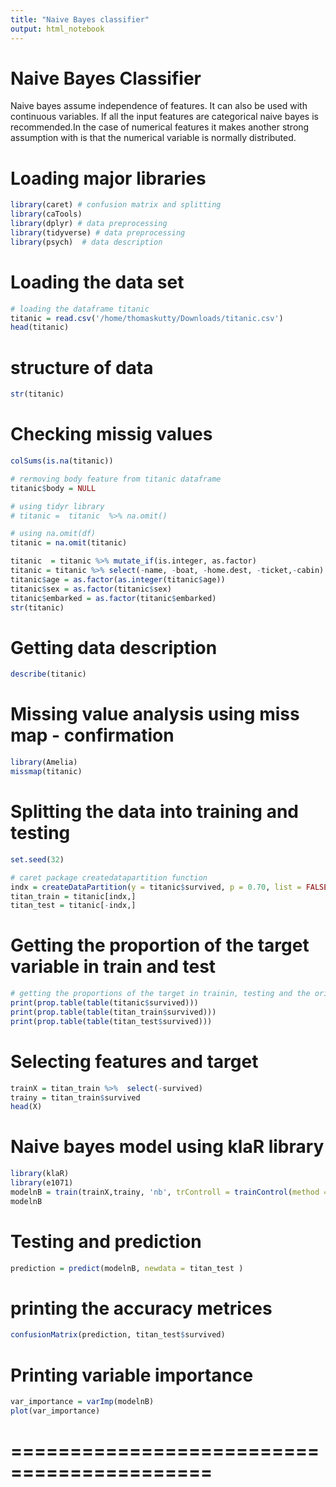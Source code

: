 ```yaml
---
title: "Naive Bayes classifier"
output: html_notebook
---
```

# Naive Bayes Classifier 
Naive bayes assume independence of features. It can also be used with continuous variables. If all the input features are categorical naive bayes is recommended.In the case of numerical features it makes another strong assumption with is that the numerical variable is normally distributed. 

# Loading major libraries 
```r
library(caret) # confusion matrix and splitting 
library(caTools)
library(dplyr) # data preprocessing 
library(tidyverse) # data preprocessing 
library(psych)  # data description 

```

# Loading the data set 
```r
# loading the dataframe titanic
titanic = read.csv('/home/thomaskutty/Downloads/titanic.csv')
head(titanic)
```
# structure of data 
```r
str(titanic)
```
# Checking missig values 
```r
colSums(is.na(titanic))
```

```r
# rermoving body feature from titanic dataframe 
titanic$body = NULL

# using tidyr library 
# titanic =  titanic  %>% na.omit()

# using na.omit(df)
titanic = na.omit(titanic)

titanic  = titanic %>% mutate_if(is.integer, as.factor) 
titanic = titanic %>% select(-name, -boat, -home.dest, -ticket,-cabin)
titanic$age = as.factor(as.integer(titanic$age))
titanic$sex = as.factor(titanic$sex)
titanic$embarked = as.factor(titanic$embarked)
str(titanic)
```
# Getting data description 
```r
describe(titanic)
```

# Missing value analysis using miss map - confirmation
```r
library(Amelia)
missmap(titanic)
```


# Splitting the data into training and testing 
```r
set.seed(32) 

# caret package createdatapartition function 
indx = createDataPartition(y = titanic$survived, p = 0.70, list = FALSE) 
titan_train = titanic[indx,] 
titan_test = titanic[-indx,] 
```

# Getting the proportion of the target variable in train and test
```r
# getting the proportions of the target in trainin, testing and the original data. 
print(prop.table(table(titanic$survived)))
print(prop.table(table(titan_train$survived)))
print(prop.table(table(titan_test$survived)))

```

# Selecting features and target 
```r
trainX = titan_train %>%  select(-survived)
trainy = titan_train$survived
head(X)
```

# Naive bayes model using klaR library 
```r
library(klaR)
library(e1071)
modelnB = train(trainX,trainy, 'nb', trControll = trainControl(method = 'cv', number = 10))
modelnB
```

# Testing and prediction 
```r
prediction = predict(modelnB, newdata = titan_test )
```

# printing the accuracy metrices 
```r
confusionMatrix(prediction, titan_test$survived)
```

# Printing variable importance  
```r
var_importance = varImp(modelnB)
plot(var_importance)
```
# ===========================================